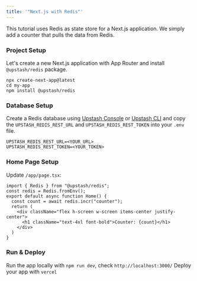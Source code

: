 ```yaml
---
title: '"Next.js with Redis"'
---
```

This tutorial uses Redis as state store for a Next.js application. We simply add
a counter that pulls the data from Redis.
### Project Setup
Let's create a new Next.js application with App Router and install `@upstash/redis` package.
```shell
npx create-next-app@latest
cd my-app
npm install @upstash/redis
```
### Database Setup
Create a Redis database using [Upstash Console](https://console.upstash.com) or [Upstash CLI](https://github.com/upstash/cli) and copy the `UPSTASH_REDIS_REST_URL` and `UPSTASH_REDIS_REST_TOKEN` into your `.env` file.
```shell .env
UPSTASH_REDIS_REST_URL=<YOUR_URL>
UPSTASH_REDIS_REST_TOKEN=<YOUR_TOKEN>
```
### Home Page Setup
Update `/app/page.tsx`:
```tsx /app/page.tsx
import { Redis } from "@upstash/redis";
const redis = Redis.fromEnv();
export default async function Home() {
  const count = await redis.incr("counter");
  return (
    <div className="flex h-screen w-screen items-center justify-center">
      <h1 className="text-4xl font-bold">Counter: {count}</h1>
    </div>
  )
}
```
### Run & Deploy
Run the app locally with `npm run dev`, check `http://localhost:3000/`
Deploy your app with `vercel`